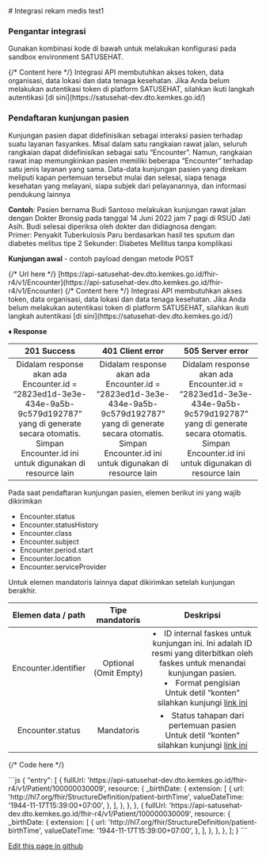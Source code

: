 <div className="side-by-side-parent" markdown="1">
<div className="side-by-side-left-content" markdown="1" >
# Integrasi rekam medis test1

### Pengantar integrasi

Gunakan kombinasi kode di bawah untuk melakukan konfigurasi pada sandbox environment SATUSEHAT.


<InfoBanner>
  {/* Content here */}
  Integrasi API membutuhkan akses
  token, data organisasi, data
  lokasi dan data tenaga kesehatan.
  Jika Anda belum melakukan autentikasi
  token di platform SATUSEHAT,
  silahkan ikuti langkah autentikasi
  [di sini](https://satusehat-dev.dto.kemkes.go.id/)
</InfoBanner>


<Devider />

### Pendaftaran kunjungan pasien

Kunjungan pasien dapat didefinisikan sebagai interaksi pasien terhadap suatu layanan fasyankes. Misal dalam satu rangkaian rawat jalan, seluruh rangkaian dapat didefinisikan sebagai satu “Encounter”. Namun, rangkaian rawat inap memungkinkan pasien memiliki beberapa “Encounter” terhadap satu jenis layanan yang sama. Data-data kunjungan pasien yang direkam meliputi kapan pertemuan tersebut mulai dan selesai, siapa tenaga kesehatan yang melayani, siapa subjek dari pelayanannya, dan informasi pendukung lainnya

**Contoh**: Pasien bernama Budi Santoso melakukan kunjungan rawat jalan dengan Dokter Bronsig pada tanggal 14 Juni 2022 jam 7 pagi di RSUD Jati Asih. Budi selesai diperiksa oleh dokter dan didiagnosa dengan:\
Primer: Penyakit Tuberkulosis Paru berdasarkan hasil tes sputum dan diabetes melitus tipe 2 Sekunder: Diabetes Mellitus tanpa komplikasi

**Kunjungan awal** - contoh payload dengan metode POST


<APIBlock method="POST">
  {/* Url here */}
  [https://api-satusehat-dev.dto.kemkes.go.id/fhir-r4/v1/Encounter](https://api-satusehat-dev.dto.kemkes.go.id/fhir-r4/v1/Encounter)
</APIBlock>

<InfoBanner>
  {/* Content here */}
  Integrasi API membutuhkan akses
  token, data organisasi, data
  lokasi dan data tenaga kesehatan.
  Jika Anda belum melakukan autentikasi
  token di platform SATUSEHAT,
  silahkan ikuti langkah autentikasi
  [di sini](https://satusehat-dev.dto.kemkes.go.id/)
</InfoBanner>

**&#9830; Response**

|                                                                                201 Success                                                                                 |                                                                              401 Client error                                                                              |                                                                              505 Server error                                                                              |
| :------------------------------------------------------------------------------------------------------------------------------------------------------------------------: | :------------------------------------------------------------------------------------------------------------------------------------------------------------------------: | :------------------------------------------------------------------------------------------------------------------------------------------------------------------------: |
| Didalam response akan ada Encounter.id = “2823ed1d-3e3e-434e-9a5b-9c579d192787” yang di generate secara otomatis. Simpan Encounter.id ini untuk digunakan di resource lain | Didalam response akan ada Encounter.id = “2823ed1d-3e3e-434e-9a5b-9c579d192787” yang di generate secara otomatis. Simpan Encounter.id ini untuk digunakan di resource lain | Didalam response akan ada Encounter.id = “2823ed1d-3e3e-434e-9a5b-9c579d192787” yang di generate secara otomatis. Simpan Encounter.id ini untuk digunakan di resource lain |

Pada saat pendaftaran kunjungan pasien, elemen berikut ini yang wajib dikirimkan

- Encounter.status
- Encounter.statusHistory
- Encounter.class
- Encounter.subject
- Encounter.period.start
- Encounter.location
- Encounter.serviceProvider

Untuk elemen mandatoris lainnya dapat dikirimkan setelah kunjungan berakhir.

|  Elemen data / path  |    Tipe mandatoris    |                                                                                                                                                         Deskripsi                                                                                                                                                         |
| :------------------: | :-------------------: | :-----------------------------------------------------------------------------------------------------------------------------------------------------------------------------------------------------------------------------------------------------------------------------------------------------------------------: |
| Encounter.identifier | Optional (Omit Empty) | <li> ID internal faskes untuk kunjungan ini. Ini adalah ID resmi yang diterbitkan oleh faskes untuk menandai kunjungan pasien. </li> <li>Format pengisian</li> Untuk detil “konten” silahkan kunjungi <a href="https://satusehat-dev.dto.kemkes.go.id/" target="_blank" className="text-[#16B3AC] underline">link ini</a> |
|   Encounter.status   |      Mandatoris       |                                                         <li> Status tahapan dari pertemuan pasien</li> Untuk detil “konten” silahkan kunjungi <a href="https://satusehat-dev.dto.kemkes.go.id/" target="_blank" className="text-[#16B3AC] underline">link ini</a>                                                         |

</div>

{/* Code here */}

<div className="md:-mr-6 md:col-span-5">
```js
{
  "entry":
  [
    {
      fullUrl:
        'https://api-satusehat-dev.dto.kemkes.go.id/fhir-r4/v1/Patient/100000030009',
      resource: {
        _birthDate: {
          extension: [
            {
              url: 'http://hl7.org/fhir/StructureDefinition/patient-birthTime',
              valueDateTime:
                '1944-11-17T15:39:00+07:00',
            },
          ],
        },
      },
    },
    {
      fullUrl:
        'https://api-satusehat-dev.dto.kemkes.go.id/fhir-r4/v1/Patient/100000030009',
      resource: {
        _birthDate: {
          extension: [
            {
              url: 'http://hl7.org/fhir/StructureDefinition/patient-birthTime',
              valueDateTime:
                '1944-11-17T15:39:00+07:00',
            },
          ],
        },
      },
    },
  ];
}
```
</div>
</div>

[Edit this page in github](https://github.com/muhammadabdissalam/hello-nextra/blob/main/pages/onboarding/authentification.mdx)
